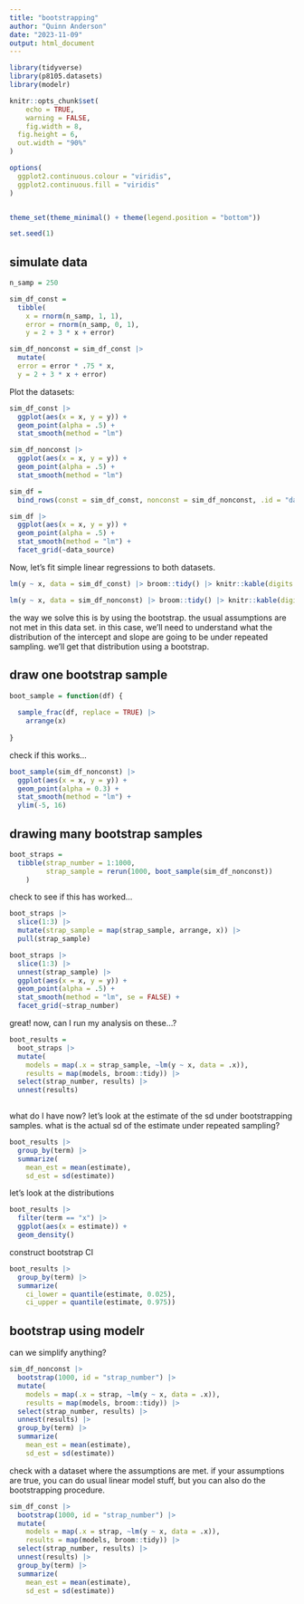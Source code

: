 ```yaml
---
title: "bootstrapping"
author: "Quinn Anderson"
date: "2023-11-09"
output: html_document
---
```


```r
library(tidyverse)
library(p8105.datasets)
library(modelr)

knitr::opts_chunk$set(
	echo = TRUE,
	warning = FALSE,
	fig.width = 8, 
  fig.height = 6,
  out.width = "90%"
)

options(
  ggplot2.continuous.colour = "viridis",
  ggplot2.continuous.fill = "viridis"
)


theme_set(theme_minimal() + theme(legend.position = "bottom"))

set.seed(1)
```

## simulate data

```r
n_samp = 250

sim_df_const = 
  tibble(
    x = rnorm(n_samp, 1, 1),
    error = rnorm(n_samp, 0, 1),
    y = 2 + 3 * x + error)

sim_df_nonconst = sim_df_const |> 
  mutate(
  error = error * .75 * x,
  y = 2 + 3 * x + error)
```

Plot the datasets:

```r
sim_df_const |> 
  ggplot(aes(x = x, y = y)) + 
  geom_point(alpha = .5) +
  stat_smooth(method = "lm")

sim_df_nonconst |> 
  ggplot(aes(x = x, y = y)) + 
  geom_point(alpha = .5) +
  stat_smooth(method = "lm")

sim_df = 
  bind_rows(const = sim_df_const, nonconst = sim_df_nonconst, .id = "data_source")

sim_df |> 
  ggplot(aes(x = x, y = y)) + 
  geom_point(alpha = .5) +
  stat_smooth(method = "lm") +
  facet_grid(~data_source)
```

Now, let's fit simple linear regressions to both datasets. 

```r
lm(y ~ x, data = sim_df_const) |> broom::tidy() |> knitr::kable(digits = 3)

lm(y ~ x, data = sim_df_nonconst) |> broom::tidy() |> knitr::kable(digits = 3)
```

the way we solve this is by using the bootstrap. the usual assumptions are not met in this data set. in this case, we'll need to understand what the distribution of the intercept and slope are going to be under repeated sampling. we'll get that distribution using a bootstrap. 


## draw one bootstrap sample

```r
boot_sample = function(df) {
  
  sample_frac(df, replace = TRUE) |> 
    arrange(x)
  
}
```

check if this works...

```r
boot_sample(sim_df_nonconst) |> 
  ggplot(aes(x = x, y = y)) +
  geom_point(alpha = 0.3) +
  stat_smooth(method = "lm") +
  ylim(-5, 16)
```


## drawing many bootstrap samples

```r
boot_straps =
  tibble(strap_number = 1:1000,
         strap_sample = rerun(1000, boot_sample(sim_df_nonconst))
    )
```

check to see if this has worked...

```r
boot_straps |> 
  slice(1:3) |> 
  mutate(strap_sample = map(strap_sample, arrange, x)) |> 
  pull(strap_sample)

boot_straps |> 
  slice(1:3) |> 
  unnest(strap_sample) |> 
  ggplot(aes(x = x, y = y)) + 
  geom_point(alpha = .5) +
  stat_smooth(method = "lm", se = FALSE) +
  facet_grid(~strap_number) 
```

great! now, can I run my analysis on these...?

```r
boot_results = 
  boot_straps |> 
  mutate(
    models = map(.x = strap_sample, ~lm(y ~ x, data = .x)),
    results = map(models, broom::tidy)) |> 
  select(strap_number, results) |> 
  unnest(results)
  

```

what do I have now? let's look at the estimate of the sd under bootstrapping samples. what is the actual sd of the estimate under repeated sampling?

```r
boot_results |> 
  group_by(term) |> 
  summarize(
    mean_est = mean(estimate),
    sd_est = sd(estimate))
```

let's look at the distributions

```r
boot_results |>
  filter(term == "x") |> 
  ggplot(aes(x = estimate)) +
  geom_density()
```

construct bootstrap CI

```r
boot_results |> 
  group_by(term) |> 
  summarize(
    ci_lower = quantile(estimate, 0.025),
    ci_upper = quantile(estimate, 0.975))
```

## bootstrap using modelr

can we simplify anything?

```r
sim_df_nonconst |> 
  bootstrap(1000, id = "strap_number") |> 
  mutate(
    models = map(.x = strap, ~lm(y ~ x, data = .x)),
    results = map(models, broom::tidy)) |> 
  select(strap_number, results) |> 
  unnest(results) |> 
  group_by(term) |> 
  summarize(
    mean_est = mean(estimate),
    sd_est = sd(estimate))
```

check with a dataset where the assumptions are met. if your assumptions are true, you can do usual linear model stuff, but you can also do the bootstrapping procedure. 

```r
sim_df_const |> 
  bootstrap(1000, id = "strap_number") |> 
  mutate(
    models = map(.x = strap, ~lm(y ~ x, data = .x)),
    results = map(models, broom::tidy)) |> 
  select(strap_number, results) |> 
  unnest(results) |> 
  group_by(term) |> 
  summarize(
    mean_est = mean(estimate),
    sd_est = sd(estimate))
```














